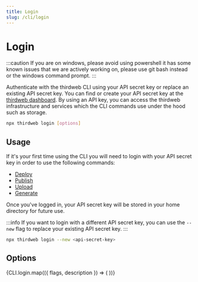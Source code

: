 ```yaml
---
title: Login
slug: /cli/login
---
```



# Login

:::caution
If you are on windows, please avoid using powershell it has some known issues that we are actively working on, please use git bash instead or the windows command prompt.
:::

Authenticate with the thirdweb CLI using your API secret key or replace an existing API secret key. You can find or create your API secret key at the [thirdweb dashboard](https://thirdweb.com/create-api-key).
By using an API key, you can access the thirdweb infrastructure and services which the CLI commands use under the hood such as storage. 

```bash
npx thirdweb login [options]
```

## Usage

If it's your first time using the CLI you will need to login with your API secret key in order to use the following commands:

- [Deploy](/deploy)
- [Publish](/publish)
- [Upload](/cli/upload)
- [Generate](/cli/generate)

Once you've logged in, your API secret key will be stored in your home directory for future use.

:::info
If you want to login with a different API secret key, you can use the `--new` flag to replace your existing API secret key.
:::

```bash
npx thirdweb login --new <api-secret-key>
```

## Options

<div>
  {CLI.login.map(({ flags, description }) => (
    <CLIOptions flags={flags} description={description} />
  ))}
</div>
